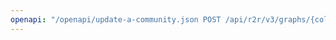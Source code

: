 ---
openapi: "/openapi/update-a-community.json POST /api/r2r/v3/graphs/{collection_id}/communities/{community_id}"
---
